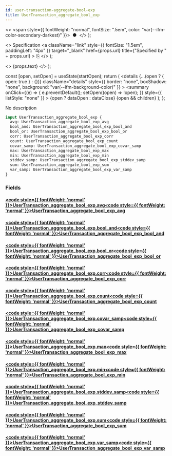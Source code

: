 ```yaml
---
id: user-transaction-aggregate-bool-exp
title: UserTransaction_aggregate_bool_exp
---
```


<head>
  <meta content="noindex" name="robots" />
  <meta charset="utf-8" />
</head>

  <>
    <span style={{ fontWeight: "normal", fontSize: ".5em", color: "var(--ifm-color-secondary-darkest)" }}>
      &nbsp;●&nbsp;
    </span>
  </>
);

  <>
    Specification
    <a
      className="link"
      style={{ fontSize: "1.5em", paddingLeft: "4px" }}
      target="_blank"
      href={props.url}
      title={"Specified by " + props.url}
    >
      ⎘
    </a>
  </>
);

  <>
    <span className={props.class}>{props.text}</span>
  </>
);


  const [open, setOpen] = useState(startOpen);
  return (
    <details
      {...(open ? { open: true } : {})}
      className="details"
      style={{ border: "none", boxShadow: "none", background: "var(--ifm-background-color)" }}
    >
      <summary
        onClick={(e) => {
          e.preventDefault();
          setOpen((open) => !open);
        }}
        style={{ listStyle: "none" }}
      >
        {open ? dataOpen : dataClose}
      </summary>
      {open && children}
    </details>
  );
};

No description

```graphql
input UserTransaction_aggregate_bool_exp {
  avg: UserTransaction_aggregate_bool_exp_avg
  bool_and: UserTransaction_aggregate_bool_exp_bool_and
  bool_or: UserTransaction_aggregate_bool_exp_bool_or
  corr: UserTransaction_aggregate_bool_exp_corr
  count: UserTransaction_aggregate_bool_exp_count
  covar_samp: UserTransaction_aggregate_bool_exp_covar_samp
  max: UserTransaction_aggregate_bool_exp_max
  min: UserTransaction_aggregate_bool_exp_min
  stddev_samp: UserTransaction_aggregate_bool_exp_stddev_samp
  sum: UserTransaction_aggregate_bool_exp_sum
  var_samp: UserTransaction_aggregate_bool_exp_var_samp
}
```

### Fields

#### [<code style={{ fontWeight: 'normal' }}>UserTransaction_aggregate_bool_exp.<b>avg</b></code>](#)<Bullet />[<code style={{ fontWeight: 'normal' }}><b>UserTransaction_aggregate_bool_exp_avg</b></code>](/docs/api/airdrops/graphql/envio/inputs/user-transaction-aggregate-bool-exp-avg.mdx) <Badge class="badge badge--secondary " text="input"/>

#### [<code style={{ fontWeight: 'normal' }}>UserTransaction_aggregate_bool_exp.<b>bool_and</b></code>](#)<Bullet />[<code style={{ fontWeight: 'normal' }}><b>UserTransaction_aggregate_bool_exp_bool_and</b></code>](/docs/api/airdrops/graphql/envio/inputs/user-transaction-aggregate-bool-exp-bool-and.mdx) <Badge class="badge badge--secondary " text="input"/>

#### [<code style={{ fontWeight: 'normal' }}>UserTransaction_aggregate_bool_exp.<b>bool_or</b></code>](#)<Bullet />[<code style={{ fontWeight: 'normal' }}><b>UserTransaction_aggregate_bool_exp_bool_or</b></code>](/docs/api/airdrops/graphql/envio/inputs/user-transaction-aggregate-bool-exp-bool-or.mdx) <Badge class="badge badge--secondary " text="input"/>

#### [<code style={{ fontWeight: 'normal' }}>UserTransaction_aggregate_bool_exp.<b>corr</b></code>](#)<Bullet />[<code style={{ fontWeight: 'normal' }}><b>UserTransaction_aggregate_bool_exp_corr</b></code>](/docs/api/airdrops/graphql/envio/inputs/user-transaction-aggregate-bool-exp-corr.mdx) <Badge class="badge badge--secondary " text="input"/>

#### [<code style={{ fontWeight: 'normal' }}>UserTransaction_aggregate_bool_exp.<b>count</b></code>](#)<Bullet />[<code style={{ fontWeight: 'normal' }}><b>UserTransaction_aggregate_bool_exp_count</b></code>](/docs/api/airdrops/graphql/envio/inputs/user-transaction-aggregate-bool-exp-count.mdx) <Badge class="badge badge--secondary " text="input"/>

#### [<code style={{ fontWeight: 'normal' }}>UserTransaction_aggregate_bool_exp.<b>covar_samp</b></code>](#)<Bullet />[<code style={{ fontWeight: 'normal' }}><b>UserTransaction_aggregate_bool_exp_covar_samp</b></code>](/docs/api/airdrops/graphql/envio/inputs/user-transaction-aggregate-bool-exp-covar-samp.mdx) <Badge class="badge badge--secondary " text="input"/>

#### [<code style={{ fontWeight: 'normal' }}>UserTransaction_aggregate_bool_exp.<b>max</b></code>](#)<Bullet />[<code style={{ fontWeight: 'normal' }}><b>UserTransaction_aggregate_bool_exp_max</b></code>](/docs/api/airdrops/graphql/envio/inputs/user-transaction-aggregate-bool-exp-max.mdx) <Badge class="badge badge--secondary " text="input"/>

#### [<code style={{ fontWeight: 'normal' }}>UserTransaction_aggregate_bool_exp.<b>min</b></code>](#)<Bullet />[<code style={{ fontWeight: 'normal' }}><b>UserTransaction_aggregate_bool_exp_min</b></code>](/docs/api/airdrops/graphql/envio/inputs/user-transaction-aggregate-bool-exp-min.mdx) <Badge class="badge badge--secondary " text="input"/>

#### [<code style={{ fontWeight: 'normal' }}>UserTransaction_aggregate_bool_exp.<b>stddev_samp</b></code>](#)<Bullet />[<code style={{ fontWeight: 'normal' }}><b>UserTransaction_aggregate_bool_exp_stddev_samp</b></code>](/docs/api/airdrops/graphql/envio/inputs/user-transaction-aggregate-bool-exp-stddev-samp.mdx) <Badge class="badge badge--secondary " text="input"/>

#### [<code style={{ fontWeight: 'normal' }}>UserTransaction_aggregate_bool_exp.<b>sum</b></code>](#)<Bullet />[<code style={{ fontWeight: 'normal' }}><b>UserTransaction_aggregate_bool_exp_sum</b></code>](/docs/api/airdrops/graphql/envio/inputs/user-transaction-aggregate-bool-exp-sum.mdx) <Badge class="badge badge--secondary " text="input"/>

#### [<code style={{ fontWeight: 'normal' }}>UserTransaction_aggregate_bool_exp.<b>var_samp</b></code>](#)<Bullet />[<code style={{ fontWeight: 'normal' }}><b>UserTransaction_aggregate_bool_exp_var_samp</b></code>](/docs/api/airdrops/graphql/envio/inputs/user-transaction-aggregate-bool-exp-var-samp.mdx) <Badge class="badge badge--secondary " text="input"/>
